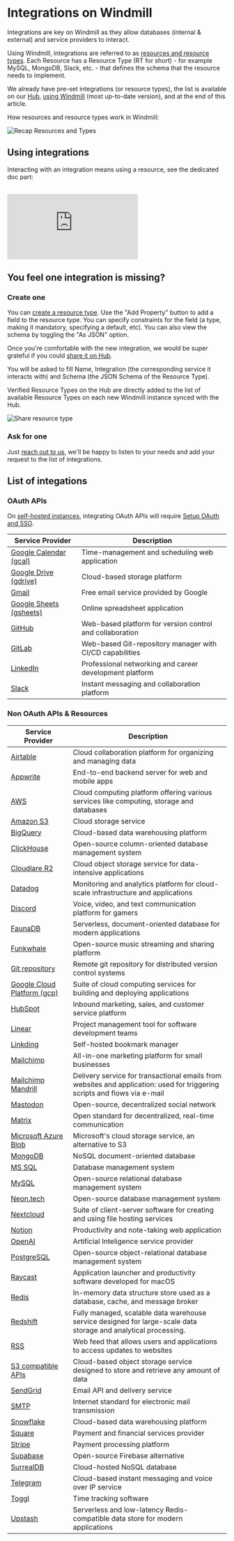
# Integrations on Windmill

Integrations are key on Windmill as they allow databases (internal & external) and service providers to interact.

Using Windmill, integrations are referred to as [resources and resource types](../core_concepts/3_resources_and_types/index.mdx). Each Resource has a Resource Type (RT for short) - for example MySQL, MongoDB, Slack, etc. - that defines the schema that the resource needs to implement.

We already have pre-set integrations (or resource types), the list is available on our [Hub](https://hub.windmill.dev/resources), [using Windmill](/docs/getting_started/how_to_use_windmill) (most up-to-date version), and at the end of this article.

How resources and resource types work in Windmill:

![Recap Resources and Types](../core_concepts/3_resources_and_types/recap_resources_and_types.png "Recap Resources and Types")

<div className="grid grid-cols-2 gap-6 mb-4">
	<DocCard
		title="Resources and resource types"
		description="Resources are structured configurations and connections to third-party systems, with Resource Types defining the schema for each Resource."
		href="/docs/core_concepts/resources_and_types"
	/>
</div>

## Using integrations

Interacting with an integration means using a resource, see the dedicated doc part:

<div className="grid grid-cols-2 gap-6 mb-4">
	<DocCard
		title="Using Resources"
		description="Resources can be used passed as script parameters or directly fetched within code."
		href="/docs/core_concepts/resources_and_types#using-resources"
	/>
</div>

<br />

<iframe
	style={{ aspectRatio: '16/9' }}
	src="https://www.youtube.com/embed/ggJQtzvqaqA"
	title="YouTube video player"
	frameBorder="0"
	allow="accelerometer; autoplay; clipboard-write; encrypted-media; gyroscope; picture-in-picture; web-share"
	allowFullScreen
	className="border-2 rounded-lg object-cover w-full dark:border-gray-800"
></iframe>

## You feel one integration is missing?

### Create one

You can [create a resource type](../core_concepts/3_resources_and_types/index.mdx#create-a-resource-type). Use the "Add Property" button to add a field to the resource type. You can specify constraints for the field (a type, making it mandatory, specifying a default, etc). You can also view the schema by toggling the "As JSON" option.

Once you're comfortable with the new integration, we would be super grateful if you could [share it on Hub](../misc/1_share_on_hub/index.md).

You will be asked to fill Name, Integration (the corresponding service it interacts with) and Schema (the JSON Schema of the Resource Type).

Verified Resource Types on the Hub are directly added to the list of available Resource Types on each new Windmill instance synced with the Hub.

![Share resource type](../core_concepts/3_resources_and_types//new_resource_type_hub.png)

<div className="grid grid-cols-2 gap-6 mb-4">
	<DocCard
		title="Create a Resource Type"
		description="Resource Types define the schema for each Resource."
		href="/docs/core_concepts/resources_and_types#create-a-resource-type"
	/>
</div>

### Ask for one

Just [reach out to us](../misc/6_getting_help/index.mdx), we'll be happy to listen to your needs and add your request to the list of integrations.

<div className="grid grid-cols-2 gap-6 mb-4">
	<DocCard
		title="Contact / Getting help"
		description="Getting stuck using Windmill? Your problem can be quickly solved and reporting it is the best way to contribute!"
		href="/docs/misc/getting_help"
	/>
</div>

## List of integations

### OAuth APIs

On [self-hosted instances](../advanced/1_self_host/index.mdx), integrating OAuth APIs will require [Setup OAuth and SSO](../misc/2_setup_oauth/index.mdx).

| Service Provider                        | Description                                              |
| --------------------------------------- | -------------------------------------------------------- |
| [Google Calendar (gcal)](./gcal.md)     | Time-management and scheduling web application           |
| [Google Drive (gdrive)](./gdrive.md)    | Cloud-based storage platform                             |
| [Gmail](./gmail.md)                     | Free email service provided by Google                    |
| [Google Sheets (gsheets)](./gsheets.md) | Online spreadsheet application                           |
| [GitHub](./github.mdx)                  | Web-based platform for version control and collaboration |
| [GitLab](./gitlab.mdx)                  | Web-based Git-repository manager with CI/CD capabilities |
| [LinkedIn](./linkedin.md)               | Professional networking and career development platform  |
| [Slack](./slack.mdx)                    | Instant messaging and collaboration platform             |

### Non OAuth APIs & Resources

| Service Provider                                  | Description                                                                                                               |
| ------------------------------------------------- | ------------------------------------------------------------------------------------------------------------------------- |
| [Airtable](./airtable.md)                         | Cloud collaboration platform for organizing and managing data                                                             |
| [Appwrite](./appwrite.md)                         | End-to-end backend server for web and mobile apps                                                                         |
| [AWS](./aws.md)                                   | Cloud computing platform offering various services like computing, storage and databases                                  |
| [Amazon S3](./aws-s3.mdx)                         | Cloud storage service                                                                                                     |
| [BigQuery](./bigquery.mdx)                        | Cloud-based data warehousing platform                                                                                     |
| [ClickHouse](./clickhouse.md)                     | Open-source column-oriented database management system                                                                    |
| [Cloudlare R2](./cloudflare-r2.mdx)               | Cloud object storage service for data-intensive applications                                                              |
| [Datadog](./datadog.md)                           | Monitoring and analytics platform for cloud-scale infrastructure and applications                                         |
| [Discord](./discord.md)                           | Voice, video, and text communication platform for gamers                                                                  |
| [FaunaDB](./faunadb.md)                           | Serverless, document-oriented database for modern applications                                                            |
| [Funkwhale](./funkwhale.md)                       | Open-source music streaming and sharing platform                                                                          |
| [Git repository](./git_repository.mdx)            | Remote git repository for distributed version control systems                                                             |
| [Google Cloud Platform (gcp)](./gcp.md)           | Suite of cloud computing services for building and deploying applications                                                 |
| [HubSpot](./hubspot.md)                           | Inbound marketing, sales, and customer service platform                                                                   |
| [Linear](./linear.md)                              | Project management tool for software development teams                                                                    |
| [Linkding](./linkding.md)                         | Self-hosted bookmark manager                                                                                              |
| [Mailchimp](./mailchimp.md)                       | All-in-one marketing platform for small businesses                                                                        |
| [Mailchimp Mandrill](./mailchimp_mandrill.md)     | Delivery service for transactional emails from websites and application: used for triggering scripts and flows via e-mail |
| [Mastodon](./mastodon.md)                         | Open-source, decentralized social network                                                                                 |
| [Matrix](./matrix.md)                             | Open standard for decentralized, real-time communication                                                                  |
| [Microsoft Azure Blob](./microsoft-azure-blob.md) | Microsoft's cloud storage service, an alternative to S3                                                                   |
| [MongoDB](./mongodb.md)                           | NoSQL document-oriented database                                                                                          |
| [MS SQL](./mssql.md)                              | Database management system                                                                                                |
| [MySQL](./mysql.md)                               | Open-source relational database management system                                                                         |
| [Neon.tech](./neon.md)                            | Open-source database management system                                                                                    |
| [Nextcloud](./nextcloud.md)                       | Suite of client-server software for creating and using file hosting services                                              |
| [Notion](./notion.md)                             | Productivity and note-taking web application                                                                              |
| [OpenAI](./openai.md)                             | Artificial Inteligence service provider                                                                                   |
| [PostgreSQL](./postgresql.md)                     | Open-source object-relational database management system                                                                  |
| [Raycast](./raycast.mdx)                          | Application launcher and productivity software developed for macOS                                                        |
| [Redis](./redis.md)                               | In-memory data structure store used as a database, cache, and message broker                                              |
| [Redshift](./redshift.md)                         | Fully managed, scalable data warehouse service designed for large-scale data storage and analytical processing.           |
| [RSS](./rss.md)                                   | Web feed that allows users and applications to access updates to websites                                                 |
| [S3 compatible APIs](./s3.mdx)                    | Cloud-based object storage service designed to store and retrieve any amount of data                                      |
| [SendGrid](./sendgrid.md)                         | Email API and delivery service                                                                                            |
| [SMTP](./smtp.md)                                 | Internet standard for electronic mail transmission                                                                        |
| [Snowflake](./snowflake.mdx)                      | Cloud-based data warehousing platform                                                                                     |
| [Square](./square.md)                             | Payment and financial services provider                                                                                   |
| [Stripe](./stripe.md)                             | Payment processing platform                                                                                               |
| [Supabase](./supabase.md)                         | Open-source Firebase alternative                                                                                          |
| [SurrealDB](./surrealdb.md)                       | Cloud-hosted NoSQL database                                                                                               |
| [Telegram](./telegram.md)                         | Cloud-based instant messaging and voice over IP service                                                                   |
| [Toggl](./toggl.md)                               | Time tracking software                                                                                                    |
| [Upstash](./upstash.md)                           | Serverless and low-latency Redis-compatible data store for modern applications                                            |
